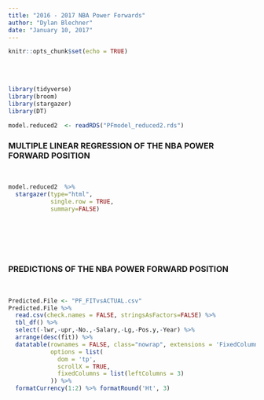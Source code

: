 ```yaml
---
title: "2016 - 2017 NBA Power Forwards"
author: "Dylan Blechner"
date: "January 10, 2017"
---
```


```r
knitr::opts_chunk$set(echo = TRUE)
```
<br><br>

```r
library(tidyverse)
library(broom)
library(stargazer)
library(DT)
```

```r
model.reduced2  <- readRDS("PFmodel_reduced2.rds")
```

### MULTIPLE LINEAR REGRESSION OF THE NBA POWER FORWARD POSITION
<br>

```r
model.reduced2  %>%
  stargazer(type="html", 
            single.row = TRUE,
            summary=FALSE)
```
<br><br>
<br><br>


### PREDICTIONS OF THE NBA POWER FORWARD POSITION
<br>
```r
Predicted.File <- "PF_FITvsACTUAL.csv"
Predicted.File %>%
  read.csv(check.names = FALSE, stringsAsFactors=FALSE) %>%
  tbl_df() %>%
  select(-lwr,-upr,-No.,-Salary,-Lg,-Pos.y,-Year) %>%
  arrange(desc(fit)) %>%
  datatable(rownames = FALSE, class="nowrap", extensions = 'FixedColumns',
            options = list(
              dom = 'tp',
              scrollX = TRUE,
              fixedColumns = list(leftColumns = 3)
            )) %>% 
  formatCurrency(1:2) %>% formatRound('Ht', 3)


```

<br>
<br>
